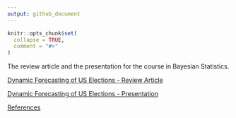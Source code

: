 ```yaml
---
output: github_document
---
```


<!-- README.md is generated from README.Rmd. Please edit that file -->
<!-- https://marcozanotti.github.io/election-forecasting-review/ -->

```r
knitr::opts_chunk$set(
  collapse = TRUE,
  comment = "#>"
)
```

The review article and the presentation for the course in Bayesian Statistics.  

[Dynamic Forecasting of US Elections - Review Article](https://marcozanotti.github.io/election-forecasting-review/review/elecforec_rev.pdf)  

[Dynamic Forecasting of US Elections - Presentation](https://marcozanotti.github.io/election-forecasting-review/presentation/elecforec_pres.pdf)  

[References](https://marcozanotti.github.io/election-forecasting-review/material)  